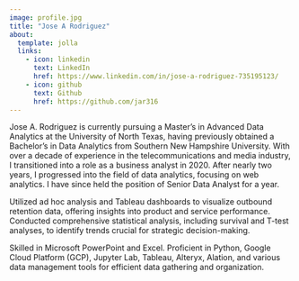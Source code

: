```yaml
---
image: profile.jpg
title: "Jose A Rodriguez"
about:
  template: jolla
  links:
    - icon: linkedin
      text: LinkedIn
      href: https://www.linkedin.com/in/jose-a-rodriguez-735195123/
    - icon: github
      text: Github
      href: https://github.com/jar316
---
```


Jose A. Rodriguez is currently pursuing a Master's in Advanced Data Analytics at the University of North Texas, having previously obtained a Bachelor's in Data Analytics from Southern New Hampshire University. With over a decade of experience in the telecommunications and media industry, I transitioned into a role as a business analyst in 2020. After nearly two years, I progressed into the field of data analytics, focusing on web analytics. I have since held the position of Senior Data Analyst for a year.

Utilized ad hoc analysis and Tableau dashboards to visualize outbound retention data, offering insights into product and service performance. Conducted comprehensive statistical analysis, including survival and T-test analyses, to identify trends crucial for strategic decision-making.

Skilled in Microsoft PowerPoint and Excel. Proficient in Python, Google Cloud Platform (GCP), Jupyter Lab, Tableau, Alteryx, Alation, and various data management tools for efficient data gathering and organization.
